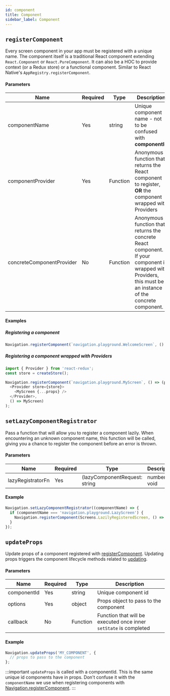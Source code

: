 ```yaml
---
id: component
title: Component
sidebar_label: Component
---
```



## `registerComponent`
Every screen component in your app must be registered with a unique name. The component itself is a traditional React component extending `React.Component` or `React.PureComponent`. It can also be a HOC to provide context (or a Redux store) or a functional component. Similar to React Native's `AppRegistry.registerComponent`.

#### Parameters
| Name   | Required | Type                | Description                                                                                                            |
| ------ | -------- | ------------------- | ---------------------------------------------------------------------------------------------------------------------- |
| componentName | Yes      | string | Unique component name - not to be confused with **componentId** |
| componentProvider | Yes      | Function | Anonymous function that returns the React component to register, **OR** the component wrapped with Providers|
| concreteComponentProvider | No      | Function | Anonymous function that returns the concrete React component. If your component is wrapped with Providers, this must be an instance of the concrete component.|

#### Examples
##### Registering a component
```js
Navigation.registerComponent(`navigation.playground.WelcomeScreen`, () => WelcomeScreen);
```

##### Registering a component wrapped with Providers
```js
import { Provider } from 'react-redux';
const store = createStore();

Navigation.registerComponent(`navigation.playground.MyScreen`, () => (props) =>
  <Provider store={store}>
    <MyScreen {...props} />
  </Provider>,
  () => MyScreen)
);
```

## `setLazyComponentRegistrator`
Pass a function that will allow you to register a component lazily. When encountering an unknown component name, this function will be called, giving you a chance to register the component before an error is thrown.

#### Parameters
| Name   | Required | Type                | Description                                                                                                            |
| ------ | -------- | ------------------- | ---------------------------------------------------------------------------------------------------------------------- |
| lazyRegistratorFn | Yes      | (lazyComponentRequest: string | number) => void | A function that takes a componentName, will be called when encountering an unknown componentName |

#### Example
```js
Navigation.setLazyComponentRegistrator((componentName) => {
  if (componentName === 'navigation.playground.LazyScreen') {
    Navigation.registerComponent(Screens.LazilyRegisteredScreen, () => LazyScreen);
  }
});
```

## `updateProps`
Update props of a component registered with [registerComponent](#registercomponent). Updating props triggers the component lifecycle methods related to [updating](https://reactjs.org/docs/react-component.html#updating).

#### Parameters
| Name        | Required | Type     | Description                                                                                                            |
| ----------- | -------- | -------- | ---------------------------------------------------------------------------------------------------------------------- |
| componentId | Yes      | string   | Unique component id                                               |
| options     | Yes      | object   | Props object to pass to the component                             |
| callback    | No       | Function | Function that will be executed once inner `setState` is completed |

#### Example
```js
Navigation.updateProps('MY_COMPONENT', {
  // props to pass to the component
};
```

:::important
`updateProps` is called with a componentId. This is the same unique id components have in props. Don't confuse it with the `componentName` we use when registering components with [Navigation.registerComponent](#registerComponent).
:::
